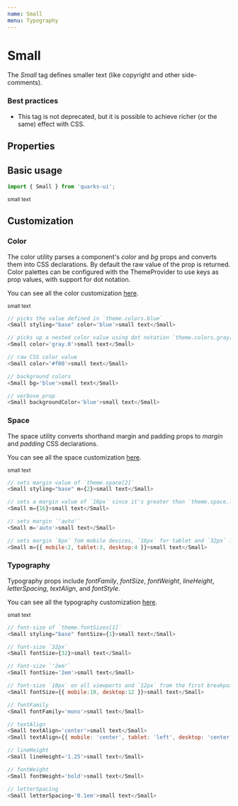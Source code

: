 ```yaml
---
name: Small
menu: Typography
---
```



# Small

The _Small_ tag defines smaller text (like copyright and other side-comments).

### Best practices

-   This tag is not deprecated, but it is possible to achieve richer (or the same) effect with CSS.

## Properties

<Props of={Small} />

## Basic usage

```javascript
import { Small } from 'quarks-ui';
```

<Playground>
    <Small styling="base">small text</Small>
</Playground>

## Customization

### Color

The color utility parses a component's _color_ and _bg_ props and converts them into CSS declarations. By default the raw value of the prop is returned. Color palettes can be configured with the ThemeProvider to use keys as prop values, with support for dot notation.

You can see all the color customization [here](https://styled-system.com/api/#color).

<Playground>
    <Small styling="base" color="blue">
        small text
    </Small>
</Playground>

```javascript
// picks the value defined in `theme.colors.blue`
<Small styling="base" color='blue'>small text</Small>

// picks up a nested color value using dot notation `theme.colors.gray[0]`
<Small color='gray.0'>small text</Small>

// raw CSS color value
<Small color='#f00'>small text</Small>

// background colors
<Small bg='blue'>small text</Small>

// verbose prop
<Small backgroundColor='blue'>small text</Small>
```

### Space

The space utility converts shorthand margin and padding props to _margin_ and _padding_ CSS declarations.

You can see all the space customization [here](https://styled-system.com/api#space).

<Playground>
    <Small styling="base" m={2}>
        small text
    </Small>
</Playground>

```javascript
// sets margin value of `theme.space[2]`
<Small styling="base" m={2}>small text</Small>

// sets a margin value of `16px` since it's greater than `theme.space.length`
<Small m={16}>small text</Small>

// sets margin `'auto'`
<Small m='auto'>small text</Small>

// sets margin `8px` fom mobile devices, `16px` for tablet and `32px` for desktop from the first breakpoint and up
<Small m={{ mobile:2, tablet:3, desktop:4 }}>small text</Small>
```

### Typography

Typography props include _fontFamily_, _fontSize_, _fontWeight_, _lineHeight_, _letterSpacing_, _textAlign_, and _fontStyle_.

You can see all the typography customization [here](https://styled-system.com/api/#typography).

<Playground>
    <Small styling="base" fontSize={1}>
        small text
    </Small>
</Playground>

```javascript
// font-size of `theme.fontSizes[1]`
<Small styling="base" fontSize={1}>small text</Small>

// font-size `32px`
<Small fontSize={32}>small text</Small>

// font-size `'2em'`
<Small fontSize='2em'>small text</Small>

// font-size `10px` on all viewports and `12px` from the first breakpoint and up
<Small fontSize={{ mobile:10, desktop:12 }}>small text</Small>

// fontFamily
<Small fontFamily='mono'>small text</Small>

// textAlign
<Small textAlign='center'>small text</Small>
<Small textAlign={{ mobile: 'center', tablet: 'left', desktop: 'center' }}>small text</Small>

// lineHeight
<Small lineHeight='1.25'>small text</Small>

// fontWeight
<Small fontWeight='bold'>small text</Small>

// letterSpacing
<Small letterSpacing='0.1em'>small text</Small>
```
